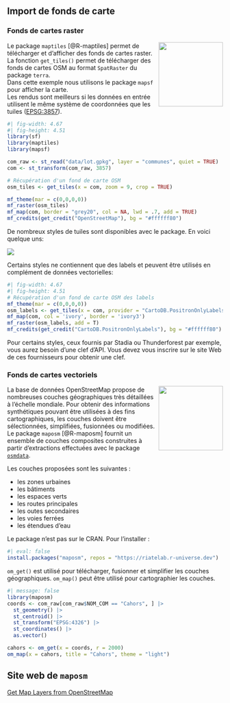 ## Import de fonds de carte

### Fonds de cartes raster
<img src="img/logo_maptiles.png" align="right" width="150"/>

Le package `maptiles` [@R-maptiles] permet de télécharger et d'afficher des fonds de cartes raster.
La fonction `get_tiles()` permet de télécharger des fonds de cartes OSM 
au format `SpatRaster` du package `terra`.  
Dans cette exemple nous utilisons le package `mapsf` pour afficher la carte.  
Les rendus sont meilleurs si les données en entrée utilisent le même système de coordonnées que les tuiles ([EPSG:3857](https://github.com/riatelab/maptiles#projection)).


```r
#| fig-width: 4.67
#| fig-height: 4.51
library(sf)
library(maptiles)
library(mapsf)

com_raw <- st_read("data/lot.gpkg", layer = "communes", quiet = TRUE)
com <- st_transform(com_raw, 3857)

# Récupération d'un fond de carte OSM
osm_tiles <- get_tiles(x = com, zoom = 9, crop = TRUE)

mf_theme(mar = c(0,0,0,0))
mf_raster(osm_tiles)
mf_map(com, border = "grey20", col = NA, lwd = .7, add = TRUE)
mf_credits(get_credit("OpenStreetMap"), bg = "#ffffff80")
```


De nombreux styles de tuiles sont disponibles avec le package. En voici quelque uns: 

![](img/maptiles_bg.png)

Certains styles ne contiennent que des labels et peuvent être utilisés en complément de données vectorielles:

```r
#| fig-width: 4.67
#| fig-height: 4.51
# Récupération d'un fond de carte OSM des labels
mf_theme(mar = c(0,0,0,0))
osm_labels <- get_tiles(x = com, provider = "CartoDB.PositronOnlyLabels")
mf_map(com, col = 'ivory', border = 'ivory3')
mf_raster(osm_labels, add = T)
mf_credits(get_credit("CartoDB.PositronOnlyLabels"), bg = "#ffffff80")
```


:::{.callout-note}
Pour certains styles, ceux fournis par Stadia ou Thunderforest par exemple, vous aurez besoin d'une clef d'API. Vous devez vous inscrire sur le site Web de ces fournisseurs pour obtenir une clef. 
:::


### Fonds de cartes vectoriels
<img src="img/logo_maposm.png" align="right" width="150"/>

La base de données OpenStreetMap propose de nombreuses couches géographiques très détaillées à l'échelle mondiale. Pour obtenir des informations synthétiques pouvant être utilisées à des fins cartographiques, les couches doivent être sélectionnées, simplifiées, fusionnées ou modifiées.
Le package `maposm` [@R-maposm] fournit un ensemble de couches composites construites à partir d'extractions effectuées avec le package [`osmdata`](#osmdata).

Les couches proposées sont les suivantes :  

  - les zones urbaines
  - les bâtiments
  - les espaces verts
  - les routes principales
  - les outes secondaires
  - les voies ferrées
  - les étendues d'eau

Le package n'est pas sur le CRAN. Pour l'installer :
```r
#| eval: false
install.packages("maposm", repos = "https://riatelab.r-universe.dev")
```

`om_get()` est utilisé pour télécharger, fusionner et simplifier les couches géographiques.
`om_map()` peut être utilisé pour cartographier les couches.

```r
#| message: false
library(maposm)
coords <- com_raw[com_raw$NOM_COM == "Cahors", ] |>
  st_geometry() |>
  st_centroid() |>
  st_transform("EPSG:4326") |>
  st_coordinates() |>
  as.vector()

cahors <- om_get(x = coords, r = 2000)
om_map(x = cahors, title = "Cahors", theme = "light")
```

:::{.callout-note}
## Site web de `maposm`
[Get Map Layers from OpenStreetMap](https://github.com/riatelab/maposm/)
:::